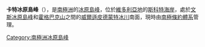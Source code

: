 {{Coord|77|29|S|163|29|E|source:GNIS|display=title}}

'''卡特冰原島峰'''（{{lang-en|Cat Nunatak}}），是[[南極洲|南極洲]]的[[冰原島峰|冰原島峰]]，位於[[維多利亞地|維多利亞地]]的[[斯科特海岸|斯科特海岸]]，處於[[文斯冰原島峰|文斯冰原島峰]]和[[霍格巴克山|霍格巴克山]]之間的[[威爾遜皮德蒙特冰川|威爾遜皮德蒙特冰川]]南面，現時由[[南極條約體系|南極條約體系]]管理。

{{DEFAULTSORT:Cat Nunatak}}
[[Category:南極洲冰原島峰|Category:南極洲冰原島峰]]


{{ScottCoast-geo-stub}}